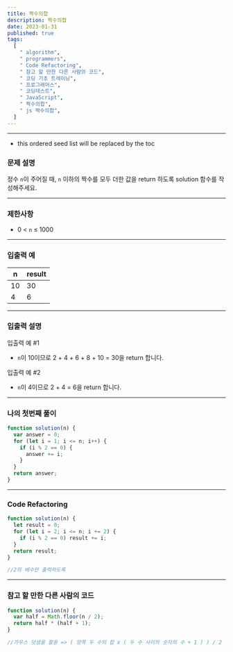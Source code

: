 ```yaml
---
title: 짝수의합
description: 짝수의합
date: 2023-01-31
published: true
tags:
  [
    " algorithm",
    " programmers",
    " Code Refactoring",
    " 참고 할 만한 다른 사람의 코드",
    " 코딩 기초 트레이닝",
    " 프로그래머스",
    " 코딩테스트",
    " JavaScript",
    " 짝수의합",
    " js 짝수의합",
  ]
---
```


---

- this ordered seed list will be replaced by the toc

### 문제 설명

정수 `n`이 주어질 때, `n` 이하의 짝수를 모두 더한 값을 return 하도록 solution 함수를 작성해주세요.

---

### 제한사항

- 0 < `n` ≤ 1000

---

### 입출력 예

| n   | result |
| --- | ------ |
| 10  | 30     |
| 4   | 6      |

---

### 입출력 설명

입출력 예 #1

- `n`이 10이므로 2 + 4 + 6 + 8 + 10 = 30을 return 합니다.

입출력 예 #2

- `n`이 4이므로 2 + 4 = 6을 return 합니다.

---

### 나의 첫번째 풀이

```jsx
function solution(n) {
  var answer = 0;
  for (let i = 1; i <= n; i++) {
    if (i % 2 == 0) {
      answer += i;
    }
  }
  return answer;
}
```

---

### Code Refactoring

```jsx
function solution(n) {
  let result = 0;
  for (let i = 2; i <= n; i += 2) {
    if (i % 2 == 0) result += i;
  }
  return result;
}

//2의 배수만 출력하도록
```

---

### 참고 할 만한 다른 사람의 코드

```jsx
function solution(n) {
  var half = Math.floor(n / 2);
  return half * (half + 1);
}

//가우스 덧셈을 활용 => ( 양쪽 두 수의 합 x ( 두 수 사이의 숫자의 수 + 1 ) ) / 2
```
